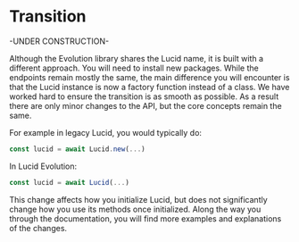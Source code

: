 # Transition

-UNDER CONSTRUCTION-

Although the Evolution library shares the Lucid name, it is built with a different approach. You will need to install new packages.
While the endpoints remain mostly the same, the main difference you will encounter is that the Lucid instance is now a factory function instead of a class. We have worked hard to ensure the transition is as smooth as possible.
As a result there are only minor changes to the API, but the core concepts remain the same.

For example in legacy Lucid, you would typically do:

```typescript
const lucid = await Lucid.new(...)
```

In Lucid Evolution:

```typescript
const lucid = await Lucid(...)
```

This change affects how you initialize Lucid, but does not significantly change how you use its methods once initialized. Along the way you through the documentation, you will find more examples and explanations of the changes.